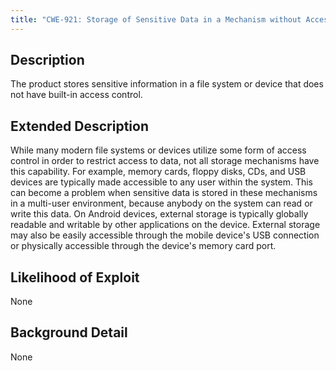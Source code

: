 ```yaml
---
title: "CWE-921: Storage of Sensitive Data in a Mechanism without Access Control"
---
```


## Description
The product stores sensitive information in a file system or device that does not have built-in access control.

## Extended Description

While many modern file systems or devices utilize some form of access control in order to restrict access to data, not all storage mechanisms have this capability. For example, memory cards, floppy disks, CDs, and USB devices are typically made accessible to any user within the system. This can become a problem when sensitive data is stored in these mechanisms in a multi-user environment, because anybody on the system can read or write this data.
On Android devices, external storage is typically globally readable and writable by other applications on the device. External storage may also be easily accessible through the mobile device's USB connection or physically accessible through the device's memory card port.


## Likelihood of Exploit
None

## Background Detail
None
        